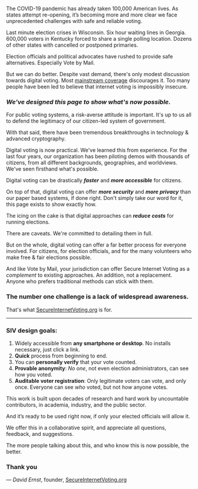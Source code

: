 The COVID-19 pandemic has already taken 100,000 American lives. As states attempt re-opening, it’s becoming more and more clear we face unprecedented challenges with safe and reliable voting.

Last minute election crises in Wisconsin. Six hour waiting lines in Georgia. 600,000 voters in Kentucky forced to share a single polling location. Dozens of other states with cancelled or postponed primaries.

Election officials and political advocates have rushed to provide safe alternatives. Especially Vote by Mail.

But we can do better. Despite vast demand, there's only modest discussion towards digital voting. Most [mainstream coverage](https://www.newyorker.com/tech/annals-of-technology/why-you-cant-just-vote-on-your-phone-during-the-pandemic) discourages it. Too many people have been led to believe that internet voting is impossibly insecure.

### **_We've designed this page to show what's now possible._**

For public voting systems, a risk-averse attitude is important. It's up to us all to defend the legitimacy of our citizen-led system of government.

With that said, there have been tremendous breakthroughs in technology & advanced cryptography.

Digital voting is now practical. We've learned this from experience. For the last four years, our organization has been piloting demos with thousands of citizens, from all different backgrounds, geographies, and worldviews. We've seen firsthand what's possible.

Digital voting can be drastically **_faster_** and **_more accessible_** for citizens.

On top of that, digital voting can offer **_more security_** and **_more privacy_** than our paper based systems, if done right. Don't simply take our word for it, this page exists to show exactly how.

The icing on the cake is that digital approaches can **_reduce costs_** for running elections.

There are caveats. We're committed to detailing them in full.

But on the whole, digital voting can offer a far better process for everyone involved. For citizens, for election officials, and for the many volunteers who make free & fair elections possible.

And like Vote by Mail, your jurisdiction can offer Secure Internet Voting as a _complement_ to existing approaches. An addition, not a replacement. Anyone who prefers traditional methods can stick with them.

### **The number one challenge is a lack of widespread awareness.**

That's what [SecureInternetVoting.org](https://SecureInternetVoting.org) is for.

---

### SIV design goals:

1. Widely accessible from **any smartphone or desktop**. No installs necessary, just click a link.
2. **Quick** process from beginning to end.
3. You can **personally verify** that your vote counted.
4. **Provable anonymity**: _No one_, not even election administrators, can see how you voted.
5. **Auditable voter registration**: Only legitimate voters can vote, and only once. Everyone can see _who_ voted, but not _how_ anyone votes.

This work is built upon decades of research and hard work by uncountable contributors, in academia, industry, and the public sector.

And it’s ready to be used right now, if only your elected officials will allow it.

We offer this in a collaborative spirit, and appreciate all questions, feedback, and suggestions.

The more people talking about this, and who know this is now possible, the better.

### Thank you

— _David Ernst_, founder, [SecureInternetVoting.org](https://SecureInternetVoting.org)
